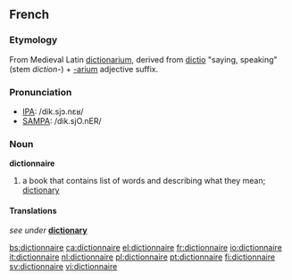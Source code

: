 ==French==
===Etymology===
From Medieval Latin [[dictionarium]], derived from [[dictio]] "saying, speaking" (stem ''diction-'') + [[-arium]] adjective suffix.

===Pronunciation===
*[[w:IPA|IPA]]: /dik.sjɔ.nɛʁ/
*[[w:SAMPA|SAMPA]]: /dik.sjO.nER/

===Noun===
'''dictionnaire''' {{m}}
#a book that contains list of words and describing what they mean; [[dictionary]]

====Translations====
{{top}}
''see under'' '''[[dictionary]]'''
{{bottom}}

[[bs:dictionnaire]]
[[ca:dictionnaire]]
[[el:dictionnaire]]
[[fr:dictionnaire]]
[[io:dictionnaire]]
[[it:dictionnaire]]
[[nl:dictionnaire]]
[[pl:dictionnaire]]
[[pt:dictionnaire]]
[[fi:dictionnaire]]
[[sv:dictionnaire]]
[[vi:dictionnaire]]
